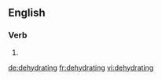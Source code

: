 
==English==

===Verb===
{{head|en|present participle}}

# {{present participle of|dehydrate|lang=en|nocat=1}}

[[de:dehydrating]]
[[fr:dehydrating]]
[[vi:dehydrating]]